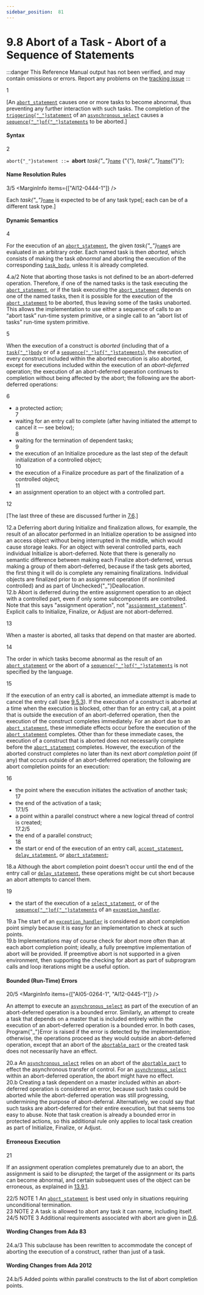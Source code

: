 ```yaml
---
sidebar_position:  81
---
```


# 9.8 Abort of a Task - Abort of a Sequence of Statements

:::danger
This Reference Manual output has not been verified,
and may contain omissions or errors.
Report any problems on the [tracking issue](https://github.com/ada-lang-io/ada-lang-io/issues/20)
:::


<MarginText>1</MarginText>
<p>[An <code><a href="/docs/arm/AA-9/AA-9.8#S0284">abort_statement</a></code> causes one or more tasks to become abnormal, thus preventing any further interaction with such tasks. The completion of the <code><a href="/docs/arm/AA-9/AA-9.7#S0282">triggering{"_"}statement</a></code> of an <code><a href="/docs/arm/AA-9/AA-9.7#S0280">asynchronous_select</a></code> causes a <code><a href="/docs/arm/AA-5/AA-5.1#S0166">sequence{"_"}of{"_"}statements</a></code> to be aborted.] <br /></p>


#### Syntax

<MarginText>2</MarginText>

<CodeBlock>
<code>abort{"_"}statement</code><a id="S0284"></a><code> ::= </code><strong>abort</strong> <em>task{"_"}</em><code><a href="/docs/arm/AA-4/AA-4.1#S0091">name</a></code> {"{"}, <em>task{"_"}</em><code><a href="/docs/arm/AA-4/AA-4.1#S0091">name</a></code>{"}"};<br />

</CodeBlock>

#### Name Resolution Rules

<MarginText>3/5</MarginText>
<MarginInfo items={["AI12-0444-1"]} />
<p>Each <em>task{"_"}</em><code><a href="/docs/arm/AA-4/AA-4.1#S0091">name</a></code> is expected to be of any task type[; each can be of a different task type.]<br /></p>


#### Dynamic Semantics

<MarginText>4</MarginText>
<p>For the execution of an <code><a href="/docs/arm/AA-9/AA-9.8#S0284">abort_statement</a></code>, the given <em>task{"_"}</em><code><a href="/docs/arm/AA-4/AA-4.1#S0091">name</a></code>s are evaluated in an arbitrary order. Each named task is then <em>aborted</em>, which consists of making the task <em>abnormal</em> and aborting the execution of the corresponding <code><a href="/docs/arm/AA-9/AA-9.1#S0248">task_body</a></code>, unless it is already completed. <br /></p>

<AnnotatedOnly>
<MarginText>4.a/2</MarginText>
<MarginInfo items={["AI95-00114-01"]} />
<Admonition type="aarm" aarm="ramification">
<strong></strong>Note that aborting those tasks is not defined to be an abort-deferred operation. Therefore, if one of the named tasks is the task executing the <code><a href="/docs/arm/AA-9/AA-9.8#S0284">abort_statement</a></code>, or if the task executing the <code><a href="/docs/arm/AA-9/AA-9.8#S0284">abort_statement</a></code> depends on one of the named tasks, then it is possible for the execution of the <code><a href="/docs/arm/AA-9/AA-9.8#S0284">abort_statement</a></code> to be aborted, thus leaving some of the tasks unaborted. This allows the implementation to use either a sequence of calls to an &ldquo;abort task&rdquo; run-time system primitive, or a single call to an &ldquo;abort list of tasks&rdquo; run-time system primitive. <br />
</Admonition>
</AnnotatedOnly>

<MarginText>5</MarginText>
<p>When the execution of a construct is <em>aborted</em> (including that of a <code><a href="/docs/arm/AA-9/AA-9.1#S0248">task{"_"}body</a></code> or of a <code><a href="/docs/arm/AA-5/AA-5.1#S0166">sequence{"_"}of{"_"}statements</a></code>), the execution of every construct included within the aborted execution is also aborted, except for executions included within the execution of an <em>abort-deferred</em> operation; the execution of an abort-deferred operation continues to completion without being affected by the abort; the following are the abort-deferred operations: <br /></p>

<MarginText>6</MarginText>
<ul>
<li>a protected action;<br /></li>
<MarginText>7</MarginText>
<li>waiting for an entry call to complete (after having initiated the attempt to cancel it &mdash; see below);<br /></li>
<MarginText>8</MarginText>
<li>waiting for the termination of dependent tasks;<br /></li>
<MarginText>9</MarginText>
<li>the execution of an Initialize procedure as the last step of the default initialization of a controlled object;<br /></li>
<MarginText>10</MarginText>
<li>the execution of a Finalize procedure as part of the finalization of a controlled object;<br /></li>
<MarginText>11</MarginText>
<li>an assignment operation to an object with a controlled part. <br /></li>
</ul>
<MarginText>12</MarginText>
<p>[The last three of these are discussed further in <a href="/docs/arm/AA-7/AA-7.6">7.6</a>.] <br /></p>

<AnnotatedOnly>
<MarginText>12.a</MarginText>
<Admonition type="aarm" aarm="reason">
<strong></strong>Deferring abort during Initialize and finalization allows, for example, the result of an allocator performed in an Initialize operation to be assigned into an access object without being interrupted in the middle, which would cause storage leaks. For an object with several controlled parts, each individual Initialize is abort-deferred. Note that there is generally no semantic difference between making each Finalize abort-deferred, versus making a group of them abort-deferred, because if the task gets aborted, the first thing it will do is complete any remaining finalizations. Individual objects are finalized prior to an assignment operation (if nonlimited controlled) and as part of Unchecked{"_"}Deallocation. <br />
</Admonition>
</AnnotatedOnly>

<AnnotatedOnly>
<MarginText>12.b</MarginText>
<Admonition type="aarm" aarm="ramification">
<strong></strong>Abort is deferred during the entire assignment operation to an object with a controlled part, even if only some subcomponents are controlled. Note that this says "assignment operation", not "<code><a href="/docs/arm/AA-5/AA-5.2#S0173">assignment_statement</a></code>". Explicit calls to Initialize, Finalize, or Adjust are not abort-deferred. <br />
</Admonition>
</AnnotatedOnly>

<MarginText>13</MarginText>
<p>When a master is aborted, all tasks that depend on that master are aborted.<br /></p>

<MarginText>14</MarginText>
<p>The order in which tasks become abnormal as the result of an <code><a href="/docs/arm/AA-9/AA-9.8#S0284">abort_statement</a></code> or the abort of a <code><a href="/docs/arm/AA-5/AA-5.1#S0166">sequence{"_"}of{"_"}statements</a></code> is not specified by the language.<br /></p>

<MarginText>15</MarginText>
<p>If the execution of an entry call is aborted, an immediate attempt is made to cancel the entry call (see <a href="/docs/arm/AA-9/AA-9.5#Subclause_9.5.3">9.5.3</a>). If the execution of a construct is aborted at a time when the execution is blocked, other than for an entry call, at a point that is outside the execution of an abort-deferred operation, then the execution of the construct completes immediately. For an abort due to an <code><a href="/docs/arm/AA-9/AA-9.8#S0284">abort_statement</a></code>, these immediate effects occur before the execution of the <code><a href="/docs/arm/AA-9/AA-9.8#S0284">abort_statement</a></code> completes. Other than for these immediate cases, the execution of a construct that is aborted does not necessarily complete before the <code><a href="/docs/arm/AA-9/AA-9.8#S0284">abort_statement</a></code> completes. However, the execution of the aborted construct completes no later than its next <em>abort completion point</em> (if any) that occurs outside of an abort-deferred operation; the following are abort completion points for an execution: <br /></p>

<MarginText>16</MarginText>
<ul>
<li>the point where the execution initiates the activation of another task;<br /></li>
<MarginText>17</MarginText>
<li>the end of the activation of a task;<br /></li>
<MarginText>17.1/5</MarginText>
<MarginInfo items={["AI12-0119-1"]} />
<li>a point within a parallel construct where a new logical thread of control is created;<br /></li>
<MarginText>17.2/5</MarginText>
<MarginInfo items={["AI12-0119-1"]} />
<li>the end of a parallel construct;<br /></li>
<MarginText>18</MarginText>
<li>the start or end of the execution of an entry call, <code><a href="/docs/arm/AA-9/AA-9.5#S0258">accept_statement</a></code>, <code><a href="/docs/arm/AA-9/AA-9.6#S0266">delay_statement</a></code>, or <code><a href="/docs/arm/AA-9/AA-9.8#S0284">abort_statement</a></code>; <br /></li>
</ul>
<AnnotatedOnly>
<MarginText>18.a</MarginText>
<Admonition type="aarm" aarm="ramification">
<strong></strong>Although the abort completion point doesn't occur until the end of the entry call or <code><a href="/docs/arm/AA-9/AA-9.6#S0266">delay_statement</a></code>, these operations might be cut short because an abort attempts to cancel them. <br />
</Admonition>
</AnnotatedOnly>

<MarginText>19</MarginText>
<ul>
<li>the start of the execution of a <code><a href="/docs/arm/AA-9/AA-9.7#S0269">select_statement</a></code>, or of the <code><a href="/docs/arm/AA-5/AA-5.1#S0166">sequence{"_"}of{"_"}statements</a></code> of an <code><a href="/docs/arm/AA-11/AA-11.2#S0305">exception_handler</a></code>. <br /></li>
</ul>
<AnnotatedOnly>
<MarginText>19.a</MarginText>
<Admonition type="aarm" aarm="reason">
<strong></strong>The start of an <code><a href="/docs/arm/AA-11/AA-11.2#S0305">exception_handler</a></code> is considered an abort completion point simply because it is easy for an implementation to check at such points. <br />
</Admonition>
</AnnotatedOnly>

<AnnotatedOnly>
<MarginText>19.b</MarginText>
<Admonition type="aarm" aarm="implementation-note">
<strong></strong>Implementations may of course check for abort more often than at each abort completion point; ideally, a fully preemptive implementation of abort will be provided. If preemptive abort is not supported in a given environment, then supporting the checking for abort as part of subprogram calls and loop iterations might be a useful option. <br />
</Admonition>
</AnnotatedOnly>


#### Bounded (Run-Time) Errors

<MarginText>20/5</MarginText>
<MarginInfo items={["AI05-0264-1", "AI12-0445-1"]} />
<p>An attempt to execute an <code><a href="/docs/arm/AA-9/AA-9.7#S0280">asynchronous_select</a></code> as part of the execution of an abort-deferred operation is a bounded error. Similarly, an attempt to create a task that depends on a master that is included entirely within the execution of an abort-deferred operation is a bounded error. In both cases, Program{"_"}Error is raised if the error is detected by the implementation; otherwise, the operations proceed as they would outside an abort-deferred operation, except that an abort of the <code><a href="/docs/arm/AA-9/AA-9.7#S0283">abortable_part</a></code> or the created task does not necessarily have an effect. <br /></p>

<AnnotatedOnly>
<MarginText>20.a</MarginText>
<Admonition type="aarm" aarm="reason">
<strong></strong>An <code><a href="/docs/arm/AA-9/AA-9.7#S0280">asynchronous_select</a></code> relies on an abort of the <code><a href="/docs/arm/AA-9/AA-9.7#S0283">abortable_part</a></code> to effect the asynchronous transfer of control. For an <code><a href="/docs/arm/AA-9/AA-9.7#S0280">asynchronous_select</a></code> within an abort-deferred operation, the abort might have no effect.<br />
</Admonition>
</AnnotatedOnly>

<AnnotatedOnly>
<MarginText>20.b</MarginText>
<Admonition type="aarm" aarm="note">
Creating a task dependent on a master included within an abort-deferred operation is considered an error, because such tasks could be aborted while the abort-deferred operation was still progressing, undermining the purpose of abort-deferral. Alternatively, we could say that such tasks are abort-deferred for their entire execution, but that seems too easy to abuse. Note that task creation is already a bounded error in protected actions, so this additional rule only applies to local task creation as part of Initialize, Finalize, or Adjust. <br />
</Admonition>
</AnnotatedOnly>


#### Erroneous Execution

<MarginText>21</MarginText>
<p>If an assignment operation completes prematurely due to an abort, the assignment is said to be <em>disrupted</em>; the target of the assignment or its parts can become abnormal, and certain subsequent uses of the object can be erroneous, as explained in <a href="/docs/arm/AA-13/AA-13.9#Subclause_13.9.1">13.9.1</a>. <br /></p>

<AnnotatedOnly>
<MarginText>22/5</MarginText>
<MarginInfo items={["AI12-0442-1"]} />
<Admonition type="aarm" aarm="note">
NOTE 1   An <code><a href="/docs/arm/AA-9/AA-9.8#S0284">abort_statement</a></code> is best used only in situations requiring unconditional termination.<br />
</Admonition>
</AnnotatedOnly>

<AnnotatedOnly>
<MarginText>23</MarginText>
<Admonition type="aarm" aarm="note">
NOTE 2   A task is allowed to abort any task it can name, including itself.<br />
</Admonition>
</AnnotatedOnly>

<AnnotatedOnly>
<MarginText>24/5</MarginText>
<MarginInfo items={["AI12-0449-1"]} />
<Admonition type="aarm" aarm="note">
NOTE 3   Additional requirements associated with abort are given in <a href="/docs/arm/AA-D/AA-D.6">D.6</a>. <br />
</Admonition>
</AnnotatedOnly>

<AnnotatedOnly>

#### Wording Changes from Ada 83

</AnnotatedOnly>
<AnnotatedOnly>
<MarginText>24.a/3</MarginText>
<MarginInfo items={["AI05-0299-1"]} />
<Admonition type="aarm" aarm="note">
This subclause has been rewritten to accommodate the concept of aborting the execution of a construct, rather than just of a task. <br />
</Admonition>
</AnnotatedOnly>

<AnnotatedOnly>

#### Wording Changes from Ada 2012

</AnnotatedOnly>
<AnnotatedOnly>
<MarginText>24.b/5</MarginText>
<MarginInfo items={["AI12-0119-1"]} />
<Admonition type="aarm" aarm="note">
Added points within parallel constructs to the list of abort completion points. <br />
</Admonition>
</AnnotatedOnly>

